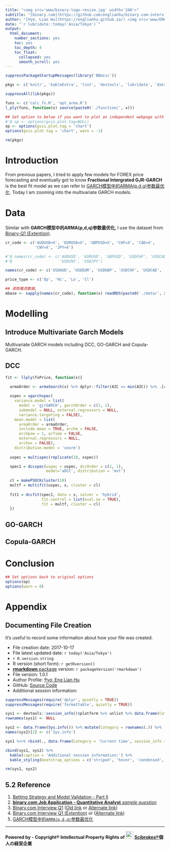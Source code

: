 ```yaml
---
title: "<img src='www/binary-logo-resize.jpg' width='240'>"
subtitle: "[binary.com](https://github.com/englianhu/binary.com-interview-question) Interview Question I - Multivariate GARCH Models"
author: "[®γσ, Lian Hu](https://englianhu.github.io/) <img src='www/ENG.jpg' width='24'> <img src='www/RYO.jpg' width='24'>®"
date: "`r lubridate::today('Asia/Tokyo')`"
output:
  html_document: 
    number_sections: yes
    toc: yes
    toc_depth: 4
    toc_float:
      collapsed: yes
      smooth_scroll: yes
---
```


```r
suppressPackageStartupMessages(library('BBmisc'))

pkgs <- c('knitr', 'kableExtra', 'tint', 'devtools', 'lubridate', 'data.table', 'quantmod', 'tidyquant', 'plyr', 'stringr', 'magrittr', 'dplyr', 'tidyverse', 'memoise', 'htmltools', 'highcharter', 'googleVis', 'formattable', 'DT', 'rugarch', 'rmgarch')

suppressAll(lib(pkgs))

funs <- c('calc_fx.R', 'opt_arma.R')
l_ply(funs, function(x) source(paste0('./function/', x)))

## Set option to below if you want to plot an independent webpage with graph 
#'@ op <- options(gvis.plot.tag=NULL)
op <- options(gvis.plot.tag = 'chart')
options(gvis.plot.tag = 'chart', warn = -1)

rm(pkgs)
```

# Introduction

From previous papers, I tried to apply few models for FOREX price forecasting and eventually got to know **Fractional Intergrated GJR-GARCH** is the best fit model as we can refer to [GARCH模型中的ARMA(p,d,q)参数最优化](http://rpubs.com/englianhu/binary-Q1FiGJRGARCH). Today I am zooming into the multivariate GARCH models.

# Data

Similar with **GARCH模型中的ARMA(p,d,q)参数最优化**, I use the dataset from [Binary-Q1 (Extention)](http://rpubs.com/englianhu/binary-Q1E).

```r
cr_code <- c('AUDUSD=X', 'EURUSD=X', 'GBPUSD=X', 'CHF=X', 'CAD=X', 
             'CNY=X', 'JPY=X')

#'@ names(cr_code) <- c('AUDUSD', 'EURUSD', 'GBPUSD', 'USDCHF', 'USDCAD', 
#'@                     'USDCNY', 'USDJPY')

names(cr_code) <- c('USDAUD', 'USDEUR', 'USDGBP', 'USDCHF', 'USDCAD', 'USDCNY', 'USDJPY')

price_type <- c('Op', 'Hi', 'Lo', 'Cl')

## 读取雅虎数据。
mbase <- sapply(names(cr_code), function(x) readRDS(paste0('./data/', x, '.rds')) %>% na.omit)
```

# Modelling

## Introduce Multivariate Garch Models

  Multivariate GARCH models including DCC, GO-GARCH and Copula-GARCH.

## DCC


```r
fit <- llply(fxPrice, function(x){

  armaOrder <- armaSearch(x) %>% dplyr::filter(AIC == min(AIC)) %>% .[c('p', 'q')] %>% unlist
  
  xspec = ugarchspec(
    variance.model = list(
      model = 'gjrGARCH', garchOrder = c(1, 1), 
      submodel = NULL, external.regressors = NULL, 
      variance.targeting = FALSE), 
    mean.model = list(
      armaOrder = armaOrder, 
      include.mean = TRUE, archm = FALSE, 
      archpow = 1, arfima = FALSE, 
      external.regressors = NULL, 
      archex = FALSE), 
    distribution.model = 'snorm')
  
  uspec = multispec(replicate(10, xspec))

  spec1 = dccspec(uspec = uspec, dccOrder = c(1, 1), 
                  model='aDCC', distribution = 'mvt')
  
  cl = makePSOCKcluster(10)
  multf = multifit(uspec, x, cluster = cl)
  
  fit1 = dccfit(spec1, data = x, solver = 'hybrid', 
                fit.control = list(eval.se = TRUE), 
                fit = multf, cluster = cl)
  })
```

## GO-GARCH



## Copula-GARCH


# Conclusion


```r
## Set options back to original options
options(op)
options(warn = 0)
```

# Appendix

## Documenting File Creation 

It's useful to record some information about how your file was created.

- File creation date: 2017-10-17
- File latest updated date: `r today('Asia/Tokyo')`
- `r R.version.string`
- R version (short form): `r getRversion()`
- [**rmarkdown** package](https://github.com/rstudio/rmarkdown) version: `r packageVersion('rmarkdown')`
- File version: 1.0.1
- Author Profile: [®γσ, Eng Lian Hu](https://beta.rstudioconnect.com/content/3091/ryo-eng.html)
- GitHub: [Source Code](https://github.com/englianhu/binary.com-interview-question)
- Additional session information:

```r
suppressMessages(require('dplyr', quietly = TRUE))
suppressMessages(require('formattable', quietly = TRUE))

sys1 <- devtools::session_info()$platform %>% unlist %>% data.frame(Category = names(.), session_info = .)
rownames(sys1) <- NULL

sys2 <- data.frame(Sys.info()) %>% mutate(Category = rownames(.)) %>% .[2:1]
names(sys2)[2] <- c('Sys.info')

sys1 %<>% rbind(., data.frame(Category = 'Current time', session_info = paste(as.character(now('Asia/Tokyo')), 'JST')))

cbind(sys1, sys2) %>% 
  kable(caption = 'Additional session information:') %>% 
  kable_styling(bootstrap_options = c('striped', 'hover', 'condensed', 'responsive'))

rm(sys1, sys2)
```

## 5.2 Reference

01. [Betting Strategy and Model Validation - Part II](https://englianhu.github.io/2017/10/Betting_Strategy_and_Model_Validation_-_Part_02/)
02. [**binary.com Job Application - Quantitative Analyst** *sample question*](https://github.com/englianhu/binary.com-interview-question)
03. [Binary.com Interview Q1](http://rpubs.com/englianhu/binary-Q1) ([Old link](https://englianhu.github.io/2017/09/binary-forex-trading-Q1.html) or [Alternate link](http://rpubs.com/englianhu/binary-forex-trading-Q1))
04. [Binary.com Interview Q1 (Extention)](http://rpubs.com/englianhu/binary-Q1E) or ([Alternate link](http://rpubs.com/englianhu/316133))
05. [GARCH模型中的`ARMA(p,d,q)`参数最优化](http://rpubs.com/englianhu/binary-Q1FiGJRGARCH)

--------------------

**Powered by - Copyright® Intellectual Property Rights of <img src='www/oda-army2.jpg' width='24'> [Scibrokes®](http://www.scibrokes.com)個人の経営企業**

